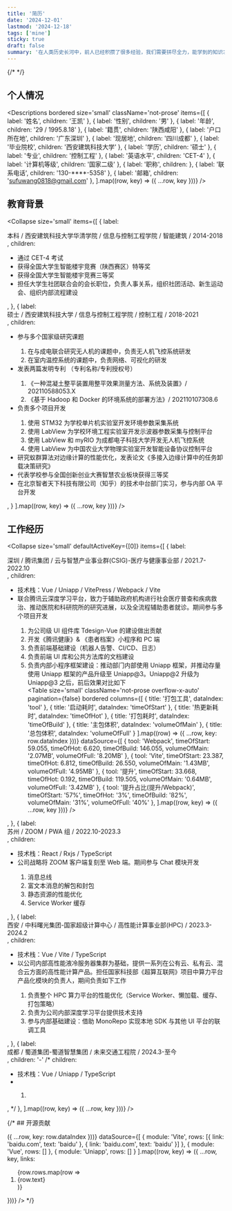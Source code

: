 ```yaml
---
title: '简历'
date: '2024-12-01'
lastmod: '2024-12-18'
tags: ['mine']
sticky: true
draft: false
summary: '在人类历史长河中，前人已经积攒了很多经验，我们需要拼尽全力，能学到的知识才不及万分之一。我时常幻想一种途径，可以帮助我们把今生努力的成果存档下来，并且不需要很多精力，就可以在在来生读取。或许有一部分人已经具有这种能力，只是我们把他称作 “天赋” 。'
---
```


{/* <TOCInline toc={props.toc} exclude="Introduction" /> */}

## 个人情况

<Descriptions
  bordered
  size='small'
  className='not-prose'
  items={[
    { label: '姓名', children: '王凯' },
    { label: '性别', children: '男' },
    { label: '年龄', children: '29 / 1995.8.18' },
    { label: '籍贯', children: '陕西咸阳' },
    { label: '户口所在地', children: '广东深圳' },
    { label: '现居地', children: '四川成都' },
    { label: '毕业院校', children: '西安建筑科技大学' },
    { label: '学历', children: '硕士' },
    { label: '专业', children: '控制工程' },
    { label: '英语水平', children: 'CET-4' },
    { label: '计算机等级', children: '国家二级' },
    { label: '职称', children: <Badge status="processing" text="中级网络工程师" /> },
    { label: '联系电话', children: '130-****-5358' },
    { label: '邮箱', children: 'sufuwang0818@gmail.com' },
  ].map((row, key) => ({ ...row, key }))}
/>

## 教育背景

<Collapse
  size='small'
  items={[
    {
      label: <div>本科 / ⻄安建筑科技⼤学华清学院 / 信息与控制⼯程学院 / 智能建筑 / 2014-2018</div>,
      children: <ul className="m-0">
        <li>通过 CET-4 考试</li>
        <li>获得全国⼤学⽣智能楼宇竞赛（陕西赛区）特等奖</li>
        <li>获得全国⼤学⽣智能楼宇竞赛三等奖</li>
        <li>担任⼤学⽣社团联合会的会⻓职位，负责⼈事关系，组织社团活动、新⽣运动会、组织内部流程建设</li>
      </ul>,
    },
    {
      label: <div>硕士 / ⻄安建筑科技⼤学 / 信息与控制⼯程学院 / 控制⼯程 / 2018-2021</div>,
      children: <ul className="m-0">
        <li>参与多个国家级研究课题</li>
        <ol>
          <li>在与成电联合研究⽆⼈机的课题中，负责⽆⼈机⻜控系统研发</li>
          <li>在室内温控系统的课题中，负责⽹络、可视化的研发</li>
        </ol>
        <li>发表两篇发明专利 （专利名称/专利授权号）</li>
        <ol>
          <li>《⼀种混凝⼟整平装置⽤整平效果测量⽅法、系统及装置》/ 202110588053.X</li>
          <li>《基于 Hadoop 和 Docker 的环境系统的部署⽅法》/ 202110107308.6</li>
        </ol>
        <li>负责多个项目开发</li>
        <ol>
          <li>使⽤ STM32 为学校单⽚机实验室开发环境参数采集系统</li>
          <li>使⽤ LabView 为学校环境⼯程实验室开发示波器参数采集与控制平台</li>
          <li>使⽤ LabView 和 myRIO 为成都电⼦科技⼤学开发⽆⼈机⻜控系统</li>
          <li>使⽤ LabView 为中国农业⼤学物理实验室开发智能设备协议控制平台</li>
        </ol>
        <li>研究蚁群算法对边缘计算的性能优化，发表论⽂《多接⼊边缘计算中的任务卸载决策研究》</li>
        <li>代表学校参与全国创新创业⼤赛智慧农业板块获得三等奖</li>
        <li>在北京智者天下科技有限公司（知乎）的技术中台部⻔实习，参与内部 OA 平台开发</li>
      </ul>,
    }
  ].map((row, key) => ({ ...row, key }))}
/>

## 工作经历

<Collapse
  size='small'
  defaultActiveKey={[0]}
  items={[
    {
      label: <div>深圳 / 腾讯集团 / 云与智慧产业事业群(CSIG)-医疗与健康事业部 / 2021.7-2022.10</div>,
      children: <ul className="m-0">
        <li>技术栈：Vue / Uniapp / VitePress / Webpack / Vite</li>
        <li>联合腾讯云深度学习平台，致⼒于辅助政府机构进⾏社会医疗普查和疾病救治、推动医院和科研院所的研究进展，以及全流程辅助患者就诊。期间参与多个项目开发</li>
        <ol>
          <li>为公司级 UI 组件库 Tdesign-Vue 的建设做出贡献</li>
          <li>开发《腾讯健康》& 《患者档案》⼩程序和 PC 端</li>
          <li>负责前端基础建设（机器⼈告警、CI/CD、⽇志）</li>
          <li>负责前端 UI 库和公共⽅法库的⽂档建设</li>
          <li>负责内部⼩程序框架建设：推动部⻔内部使⽤ Uniapp 框架，并推动存量使⽤ Uniapp 框架的产品升级⾄ Uniapp@3。Uniapp@2 升级为 Uniapp@3 之后，前后效果对⽐如下</li>
          <Table
            size='small'
            className='not-prose overflow-x-auto'
            pagination={false}
            bordered
            columns={[
              { title: '打包工具', dataIndex: 'tool' },
              { title: '启动耗时', dataIndex: 'timeOfStart' },
              { title: '热更新耗时', dataIndex: 'timeOfHot' },
              { title: '打包耗时', dataIndex: 'timeOfBuild' },
              { title: '主包体积', dataIndex: 'volumeOfMain' },
              { title: '总包体积', dataIndex: 'volumeOfFull' }
            ].map((row) => ({ ...row, key: row.dataIndex }))}
            dataSource={[
              { tool: 'Webpack', timeOfStart: 59.055, timeOfHot: 6.620, timeOfBuild: 146.055, volumeOfMain: '2.07MB', volumeOfFull: '8.20MB' },
              { tool: 'Vite', timeOfStart: 23.387, timeOfHot: 6.812, timeOfBuild: 26.550, volumeOfMain: '1.43MB', volumeOfFull: '4.95MB' },
              { tool: '提升', timeOfStart: 33.668, timeOfHot: 0.192, timeOfBuild: 119.505, volumeOfMain: '0.64MB', volumeOfFull: '3.42MB' },
              { tool: '提升占比(提升/Webpack)', timeOfStart: '57%', timeOfHot: '3%', timeOfBuild: '82%', volumeOfMain: '31%', volumeOfFull: '40%' },
            ].map((row, key) => ({ ...row, key }))}
          />
        </ol>
      </ul>,
    },
    {
      label: <div>苏州 / ZOOM / PWA 组 / 2022.10-2023.3</div>,
      children: <ul className="m-0">
        <li>技术栈：React / Rxjs / TypeScript</li>
        <li>公司战略将 ZOOM 客户端复刻至 Web 端。期间参与 Chat 模块开发</li>
        <ol>
          <li>消息总线</li>
          <li>富文本消息的解包和封包</li>
          <li>静态资源的性能优化</li>
          <li>Service Worker 缓存</li>
        </ol>
      </ul>,
    },
    {
      label: <div>⻄安 / 中科曙光集团-国家超级计算中⼼ / ⾼性能计算事业部(HPC) / 2023.3-2024.2</div>,
      children: <ul className="m-0">
        <li>技术栈：Vue / Vite / TypeScript</li>
        <li>以公司内部⾼性能液冷服务器集群为基础，提供⼀系列在公有云、私有云、混合云⽅⾯的⾼性能计算产品。担任国家科技部《超算互联⽹》项⽬中算⼒平台产品化模块的负责⼈，期间负责如下工作</li>
        <ol>
          <li>负责整个 HPC 算⼒平台的性能优化（Service Worker、懒加载、缓存、打包策略）</li>
          <li>负责为公司内部深度学习平台提供技术⽀持</li>
          <li>参与内部基础建设：借助 MonoRepo 实现本地 SDK 与其他 UI 平台的联调⼯具</li>
        </ol>
      </ul>,
    },
    {
      label: <div>成都 / 蜀道集团-蜀道智慧集团 / 未来交通工程院 / 2024.3-至今</div>,
      children: '-'
      /* children: <ul className="m-0">
        <li>技术栈：Vue / Uniapp / TypeScript</li>
        <li></li>
        <ol>
          <li></li>
        </ol>
      </ul>, */
    },
  ].map((row, key) => ({ ...row, key }))}
/>

{/* ## 开源贡献

<Table
  size='small'
  className='not-prose overflow-x-auto'
  pagination={false}
  bordered
  columns={[
    { title: '社区', dataIndex: 'module' },
    { title: '链接', dataIndex: 'links' },
  ].map((row) => ({ ...row, key: row.dataIndex }))}
  dataSource={[
    { module: 'Vite', rows: [{ link: 'baidu.com', text: 'baidu' }, { link: 'baidu.com', text: 'baidu' }] },
    { module: 'Vue', rows: [] },
    { module: 'Uniapp', rows: [] }
  ].map((row, key) => ({
    ...row,
    key,
    links: <ol>{row.rows.map(row => <li><a>{row.text}</a></li>)}</ol>
  }))}
/> */}